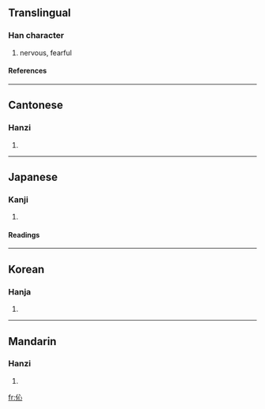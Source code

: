 ==Translingual==
===Han character===
{{Han char|rn=9|rad=人|as=04|sn=6|four=2320<sub>0</sub>|canj=人心 (OP), X人心 (XOP)}}
# nervous, fearful
====References====
{{Han ref|kx=0095.130|dkj=00430|dj=0201.130|hdz=10126.080|uh=4F08|ud=20232|bh=C9B3|bd=51635}}
----
==Cantonese==
===Hanzi===
{{yue-hanzi|jyut=|y=sam2}}
# {{defn|Cantonese}}
----
==Japanese==
===Kanji===
{{ja-kanji|grade=|rs=人04}}
# {{defn|Japanese}}
====Readings====
{{ja-readings|on=[[しん]] (shin)|kun=[[おそれる]] (osoreru)}}
----
==Korean==
===Hanja===
{{ko-hanja|hangeul=[[심]], [[침]]|rv=sim, chim|mr=sim, ch'im}}
# {{defn|Korean}}
----
==Mandarin==
===Hanzi===
{{cmn-hanzi|pin=[[xǐn]] ([[xin3]])|wg=hsin<sup>3</sup>}}
# {{defn|Mandarin}}

[[fr:伈]]
